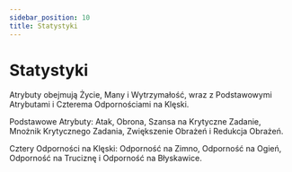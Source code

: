 ```yaml
---
sidebar_position: 10
title: Statystyki
---
```


# Statystyki

Atrybuty obejmują Życie, Many i Wytrzymałość, wraz z Podstawowymi Atrybutami i Czterema Odpornościami na Klęski.

Podstawowe Atrybuty: Atak, Obrona, Szansa na Krytyczne Zadanie, Mnożnik Krytycznego Zadania, Zwiększenie Obrażeń i Redukcja Obrażeń.

Cztery Odporności na Klęski: Odporność na Zimno, Odporność na Ogień, Odporność na Truciznę i Odporność na Błyskawice.